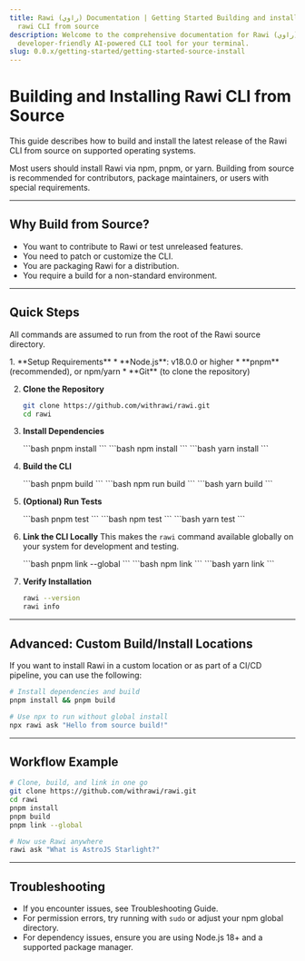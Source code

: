 ```yaml
---
title: Rawi (راوي) Documentation | Getting Started Building and installing the
  rawi CLI from source
description: Welcome to the comprehensive documentation for Rawi (راوي), a
  developer-friendly AI-powered CLI tool for your terminal.
slug: 0.0.x/getting-started/getting-started-source-install
---
```



# Building and Installing Rawi CLI from Source

This guide describes how to build and install the latest release of the Rawi CLI from source on supported operating systems.

<Aside>
  Most users should install Rawi via npm, pnpm, or yarn. Building from source is recommended for contributors, package maintainers, or users with special requirements.
</Aside>

***

## Why Build from Source?

* You want to contribute to Rawi or test unreleased features.
* You need to patch or customize the CLI.
* You are packaging Rawi for a distribution.
* You require a build for a non-standard environment.

***

## Quick Steps

All commands are assumed to run from the root of the Rawi source directory.

<Steps>
  1. **Setup Requirements**
     * **Node.js**: v18.0.0 or higher
     * **pnpm** (recommended), or npm/yarn
     * **Git** (to clone the repository)

  2. **Clone the Repository**

     ```bash
     git clone https://github.com/withrawi/rawi.git
     cd rawi
     ```

  3. **Install Dependencies**

     <Tabs>
       <TabItem label="pnpm" icon="pnpm">
         ```bash
         pnpm install
         ```
       </TabItem>

       <TabItem label="npm" icon="npm">
         ```bash
         npm install
         ```
       </TabItem>

       <TabItem label="yarn" icon="seti:yarn">
         ```bash
         yarn install
         ```
       </TabItem>
     </Tabs>

  4. **Build the CLI**

     <Tabs>
       <TabItem label="pnpm" icon="pnpm">
         ```bash
         pnpm build
         ```
       </TabItem>

       <TabItem label="npm" icon="npm">
         ```bash
         npm run build
         ```
       </TabItem>

       <TabItem label="yarn" icon="seti:yarn">
         ```bash
         yarn build
         ```
       </TabItem>
     </Tabs>

  5. **(Optional) Run Tests**

     <Tabs>
       <TabItem label="pnpm" icon="pnpm">
         ```bash
         pnpm test
         ```
       </TabItem>

       <TabItem label="npm" icon="npm">
         ```bash
         npm test
         ```
       </TabItem>

       <TabItem label="yarn" icon="seti:yarn">
         ```bash
         yarn test
         ```
       </TabItem>
     </Tabs>

  6. **Link the CLI Locally**
     This makes the `rawi` command available globally on your system for development and testing.

     <Tabs>
       <TabItem label="pnpm" icon="pnpm">
         ```bash
         pnpm link --global
         ```
       </TabItem>

       <TabItem label="npm" icon="npm">
         ```bash
         npm link
         ```
       </TabItem>

       <TabItem label="yarn" icon="seti:yarn">
         ```bash
         yarn link
         ```
       </TabItem>
     </Tabs>

  7. **Verify Installation**

     ```bash
     rawi --version
     rawi info
     ```
</Steps>

***

## Advanced: Custom Build/Install Locations

If you want to install Rawi in a custom location or as part of a CI/CD pipeline, you can use the following:

```bash
# Install dependencies and build
pnpm install && pnpm build

# Use npx to run without global install
npx rawi ask "Hello from source build!"
```

***

## Workflow Example

```bash
# Clone, build, and link in one go
git clone https://github.com/withrawi/rawi.git
cd rawi
pnpm install
pnpm build
pnpm link --global

# Now use Rawi anywhere
rawi ask "What is AstroJS Starlight?"
```

***

## Troubleshooting

* If you encounter issues, see Troubleshooting Guide.
* For permission errors, try running with `sudo` or adjust your npm global directory.
* For dependency issues, ensure you are using Node.js 18+ and a supported package manager.
